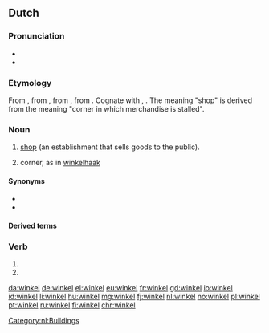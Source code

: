 {{also|Winkel}}
==Dutch==

===Pronunciation===
* {{IPA|/ˈʋɪŋkəl/|lang=nl}}
* {{audio|Nl-winkel.ogg|audio|lang=nl}}

===Etymology===
From {{inh|nl|dum|winkel||corner}}, from {{inh|nl|odt|winkel}}, from {{inh|nl|gem-pro|*winkilaz}}, from {{der|nl|ine-pro|*weng-||to bend, bow, arch, curve}}. Cognate with {{cog|de|Winkel}}, {{cog|ang|wincel}}. The meaning "shop" is derived from the meaning "corner in which merchandise is stalled".

===Noun===
{{nl-noun|m|-s|winkeltje}}

# [[shop]] (an establishment that sells goods to the public).
# {{lb|nl|obsolete}} corner, as in [[winkelhaak]]

====Synonyms====
* {{l|nl|store}}
* {{l|nl|boutique}}

====Derived terms====
{{der3
|{{l|nl|ijzerwinkel}}, {{l|nl|ijzerwarenwinkel}}
|{{l|nl|platenwinkel}}
|{{l|nl|sportwinkel}}
|{{l|nl|webwinkel}}
|{{l|nl|winkelen}}
|{{l|nl|winkelhaak}}
}}

===Verb===
{{nl-verb-form}}

# {{nl-verb form of|p=1|n=sg|t=pres|m=ind|winkelen}}
# {{nl-verb form of|m=imp|winkelen}}

[[Category:nl:Buildings]]

[[da:winkel]]
[[de:winkel]]
[[el:winkel]]
[[eu:winkel]]
[[fr:winkel]]
[[gd:winkel]]
[[io:winkel]]
[[id:winkel]]
[[li:winkel]]
[[hu:winkel]]
[[mg:winkel]]
[[fj:winkel]]
[[nl:winkel]]
[[no:winkel]]
[[pl:winkel]]
[[pt:winkel]]
[[ru:winkel]]
[[fi:winkel]]
[[chr:winkel]]
